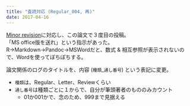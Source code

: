 ```yaml
---
title: "査読対応 (Regular_004, 再)"
date: 2017-04-16
---
```


[Minor revision](https://keachmurakami.github.io/2017/04/11/Pub_photon_share.html)に対応し、この論文で３度目の投稿。  
「MS office版を送れ」という指示があった。
R→Markdown→Pandoc→MSWordだと、数式 & 相互参照が表示されないので、Wordを使ってぽちぽちする。

論文関係のログのタイトルを、内容 (`種類`_`通し番号`) という表記に変更。  

- `種類`は、Regular、Letter、Reviewくらい
- `通し番号`は種類ごとに１からで、自分が筆頭著者のもののみカウント
    - 01か001かで、念のため、999まで見据える